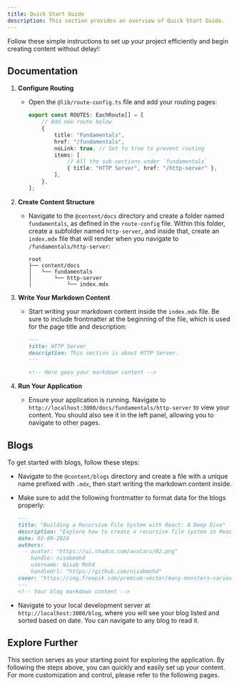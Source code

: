 ```yaml
---
title: Quick Start Guide
description: This section provides an overview of Quick Start Guide.
---
```


Follow these simple instructions to set up your project efficiently and begin creating content without delay!:

## Documentation

1. **Configure Routing**
   - Open the `@lib/route-config.ts` file and add your routing pages:
     ```typescript
     export const ROUTES: EachRoute[] = [
         // Add new route below
         {
             title: "Fundamentals",
             href: "/fundamentals",
             noLink: true, // Set to true to prevent routing
             items: [
                 // All the sub-sections under `fundamentals`
                 { title: "HTTP Server", href: "/http-server" },
             ],
         },
     ];
     ```

2. **Create Content Structure**
   - Navigate to the `@content/docs` directory and create a folder named `fundamentals`, as defined in the `route-config` file. Within this folder, create a subfolder named `http-server`, and inside that, create an `index.mdx` file that will render when you navigate to `/fundamentals/http-server`:
     ```plaintext
     root
     ├── content/docs
     │   └── fundamentals
     │       └── http-server
     │           └── index.mdx
     ```

3. **Write Your Markdown Content**
   - Start writing your markdown content inside the `index.mdx` file. Be sure to include frontmatter at the beginning of the file, which is used for the page title and description:
     ```markdown showLineNumbers {1-4}
     --- 
     title: HTTP Server
     description: This section is about HTTP Server.
     ---

     <!-- Here goes your markdown content -->
     ```

4. **Run Your Application**
   - Ensure your application is running. Navigate to `http://localhost:3000/docs/fundamentals/http-server` to view your content. You should also see it in the left panel, allowing you to navigate to other pages.


## Blogs

To get started with blogs, follow these steps:

- Navigate to the `@content/blogs` directory and create a file with a unique name prefixed with `.mdx`, then start writing the markdown content inside.

- Make sure to add the following frontmatter to format data for the blogs properly:
  ```markdown
  ---
  title: "Building a Recursive File System with React: A Deep Dive"
  description: "Explore how to create a recursive file system in React. This blog post provides a comprehensive guide on building a file system where folders and files can be nested, added, renamed, and deleted."
  date: 02-09-2024
  authors:
    - avatar: "https://ui.shadcn.com/avatars/02.png"
      handle: nisabmohd
      username: Nisab Mohd
      handleUrl: "https://github.com/nisabmohd"
  cover: "https://img.freepik.com/premium-vector/many-monsters-various-colors-doodle-come-bless-birthday-happy_577083-84.jpg?w=826"
  ---
  <!-- Your blog markdown content -->
  ```

- Navigate to your local development server at `http://localhost:3000/blog`, where you will see your blog listed and sorted based on date. You can navigate to any blog to read it.


## Explore Further

This section serves as your starting point for exploring the application. By following the steps above, you can quickly and easily set up your content. For more customization and control, please refer to the following pages.

